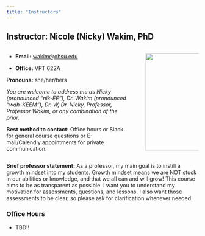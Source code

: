 ```yaml
---
title: "Instructors"
---
```


## Instructor: Nicole (Nicky) Wakim, PhD

::: columns
::: {.column width="68%"}
-   **Email:** [wakim\@ohsu.edu](mailto:wakim@ohsu.edu)

-   **Office:** VPT 622A

**Pronouns:** she/her/hers

*You are welcome to address me as Nicky (pronounced "nik-EE"), Dr. Wakim (pronounced "wah-KEEM"), Dr. W, Dr. Nicky, Professor, Professor Wakim, or any combination of the prior.*

**Best method to contact:** Office hours or Slack for general course questions or E-mail/Calendly appointments for private communication.
:::

::: {.column width="2%"}
:::

::: {.column width="30%"}
![](images/N_Wakim.jpg){fig-align="right" width="256"}
:::
:::

**Brief professor statement:** As a professor, my main goal is to instill a growth mindset into my students. Growth mindset means we are NOT stuck in our abilities or knowledge, and that we all can and will grow! This course aims to be as transparent as possible. I want you to understand my motivation for assessments, questions, and lessons. I also want those assessments to be clear, so please ask for clarification whenever needed.

### Office Hours

-   TBD!!
